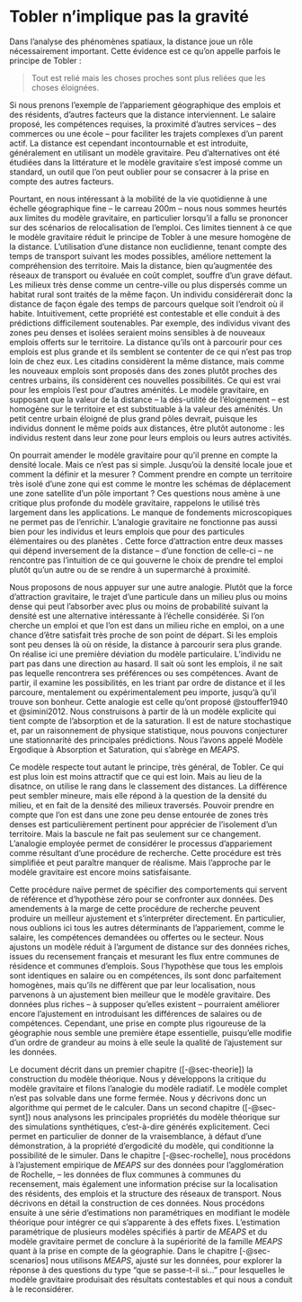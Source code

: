 # Tobler n'implique pas la gravité

Dans l'analyse des phénomènes spatiaux, la distance joue un rôle nécessairement important. Cette évidence est ce qu'on appelle parfois le principe de Tobler :

> Tout est relié mais les choses proches sont plus reliées que les choses éloignées.

Si nous prenons l'exemple de l'appariement géographique des emplois et des résidents, d'autres facteurs que la distance interviennent. Le salaire proposé, les compétences requises, la proximité d'autres services -- des commerces ou une école -- pour faciliter les trajets complexes d'un parent actif. La distance est cependant incontournable et est introduite, généralement en utilisant un modèle gravitaire. Peu d'alternatives ont été étudiées dans la littérature et le modèle gravitaire s'est imposé comme un standard, un outil que l'on peut oublier pour se consacrer à la prise en compte des autres facteurs.

Pourtant, en nous intéressant à la mobilité de la vie quotidienne à une échelle géographique fine -- le carreau 200m -- nous nous sommes heurtés aux limites du modèle gravitaire, en particulier lorsqu'il a fallu se prononcer sur des scénarios de relocalisation de l'emploi. Ces limites tiennent à ce que le modèle gravitaire réduit le principe de Tobler à une mesure homogène de la distance. L'utilisation d'une distance non euclidienne, tenant compte des temps de transport suivant les modes possibles, améliore nettement la compréhension des territoire. Mais la distance, bien qu'augmentée des réseaux de transport ou évaluée en coût complet, souffre d'un grave défaut. Les milieux très dense comme un centre-ville ou plus dispersés comme un habitat rural sont traités de la même façon. Un individu considérerait donc la distance de façon égale des temps de parcours quelque soit l'endroit où il habite. Intuitivement, cette propriété est contestable et elle conduit à des prédictions difficilement soutenables. Par exemple, des individus vivant des zones peu denses et isolées seraient moins sensibles à de nouveaux emplois offerts sur le territoire. La distance qu'ils ont à parcourir pour ces emplois est plus grande et ils semblent se contenter de ce qui n'est pas trop loin de chez eux. Les citadins considèrent la même distance, mais comme les nouveaux emplois sont proposés dans des zones plutôt proches des centres urbains, ils considèrent ces nouvelles possibilités. Ce qui est vrai pour les emplois l'est pour d'autres aménités. Le modèle gravitaire, en supposant que la valeur de la distance -- la dés-utilité de l'éloignement -- est homogène sur le territoire et est substituable à la valeur des aménités. Un petit centre urbain éloigné de plus grand pôles devrait, puisque les individus donnent le même poids aux distances, être plutôt autonome : les individus restent dans leur zone pour leurs emplois ou leurs autres activités.

On pourrait amender le modèle gravitaire pour qu'il prenne en compte la densité locale. Mais ce n'est pas si simple. Jusqu'où la densité locale joue et comment la définir et la mesurer ? Comment prendre en compte un territoire très isolé d'une zone qui est comme le montre les schémas de déplacement une zone satellite d'un pôle important ? Ces questions nous amène à une critique plus profonde du modèle gravitaire, rappelons le utilisé très largement dans les applications. Le manque de fondements microscopiques ne permet pas de l'enrichir. L'analogie gravitaire ne fonctionne pas aussi bien pour les individus et leurs emplois que pour des particules élémentaires ou des planètes . Cette force d'attraction entre deux masses qui dépend inversement de la distance -- d'une fonction de celle-ci -- ne rencontre pas l'intuition de ce qui gouverne le choix de prendre tel emploi plutôt qu'un autre ou de se rendre à un supermarché à proximité.

Nous proposons de nous appuyer sur une autre analogie. Plutôt que la force d'attraction gravitaire, le trajet d'une particule dans un milieu plus ou moins dense qui peut l'absorber avec plus ou moins de probabilité suivant la densité est une alternative intéressante à l'échelle considérée. Si l'on cherche un emploi et que l'on est dans un milieu riche en emploi, on a une chance d'être satisfait très proche de son point de départ. Si les emplois sont peu denses là où on réside, la distance à parcourir sera plus grande. On réalise ici une première déviation du modèle particulaire. L'individu ne part pas dans une direction au hasard. Il sait où sont les emplois, il ne sait pas lequelle rencontrera ses préférences ou ses compétences. Avant de partir, il examine les possibilités, en les triant par ordre de distance et il les parcoure, mentalement ou expérimentalement peu importe, jusqu'à qu'il trouve son bonheur. Cette analogie est celle qu'ont proposé @stouffer1940 et @simini2012. Nous construisons à partir de là un modèle explicite qui tient compte de l'absorption et de la saturation. Il est de nature stochastique et, par un raisonnement de physique statistique, nous pouvons conjecturer une stationnarité des principales prédictions. Nous l'avons appelé Modèle Ergodique à Absorption et Saturation, qui s'abrège en *MEAPS*.

Ce modèle respecte tout autant le principe, très général, de Tobler. Ce qui est plus loin est moins attractif que ce qui est loin. Mais au lieu de la disatnce, on utilise le rang dans le classement des distances. La différence peut sembler mineure, mais elle répond à la question de la densité du milieu, et en fait de la densité des milieux traversés. Pouvoir prendre en compte que l'on est dans une zone peu dense entourée de zones très denses est particulièrement pertinent pour apprécier de l'isolement d'un territoire. Mais la bascule ne fait pas seulement sur ce changement. L'analogie employée permet de considérer le processus d'appariement comme résultant d'une procédure de recherche. Cette procédure est très simplifiée et peut paraître manquer de réalisme. Mais l'approche par le modèle gravitaire est encore moins satisfaisante.

Cette procédure naïve permet de spécifier des comportements qui servent de référence et d'hypothèse zéro pour se confronter aux données. Des amendements à la marge de cette procédure de recherche peuvent produire un meilleur ajustement et s'interpréter directement. En particulier, nous oublions ici tous les autres déterminants de l'appariement, comme le salaire, les compétences demandées ou offertes ou le secteur. Nous ajustons un modèle réduit à l'argument de distance sur des données riches, issues du recensement français et mesurant les flux entre communes de résidence et communes d'emplois. Sous l'hypothèse que tous les emplois sont identiques en salaire ou en compétences, ils sont donc parfaitement homogènes, mais qu'ils ne diffèrent que par leur localisation, nous parvenons à un ajustement bien meilleur que le modèle gravitaire. Des données plus riches -- à supposer qu'elles existent -- pourraient améliorer encore l'ajustement en introduisant les différences de salaires ou de compétences. Cependant, une prise en compte plus rigoureuse de la géographie nous semble une première étape essentielle, puisqu'elle modifie d'un ordre de grandeur au moins à elle seule la qualité de l'ajustement sur les données.

Le document décrit dans un premier chapitre ([-@sec-theorie]) la construction du modèle théorique. Nous y développons la critique du modèle gravitaire et filons l'analogie du modèle radiatif. Le modèle complet n'est pas solvable dans une forme fermée. Nous y décrivons donc un algorithme qui permet de le calculer. Dans un second chapitre ([-@sec-synt]) nous analysons les principales propriétés du modèle théorique sur des simulations synthétiques, c'est-à-dire générés explicitement. Ceci permet en particulier de donner de la vraisemblance, à défaut d'une démonstration, à la propriété d'ergodicité du modèle, qui conditionne la possibilité de le simuler. Dans le chapitre [-@sec-rochelle], nous procédons à l'ajustement empirique de *MEAPS* sur des données pour l'agglomération de Rochelle, -- les données de flux communes à communes du recensement, mais également une information précise sur la localisation des résidents, des emplois et la structure des réseaux de transport. Nous décrivons en détail la construction de ces données. Nous procédons ensuite à une série d'estimations non paramétriques en modifiant le modèle théorique pour intégrer ce qui s'apparente à des effets fixes. L'estimation paramétrique de plusieurs modèles spécifiés à partir de *MEAPS* et du modèle gravitaire permet de conclure à la supériorité de la famille *MEAPS* quant à la prise en compte de la géographie. Dans le chapitre [-@sec-scenarios] nous utilisons *MEAPS*, ajusté sur les données, pour explorer la réponse à des questions du type "que se passe-t-il si..." pour lesquelles le modèle gravitaire produisait des résultats contestables et qui nous a conduit à le reconsidérer.
